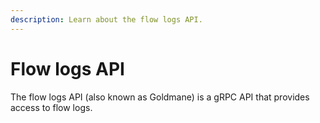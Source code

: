 ```yaml
---
description: Learn about the flow logs API.
---
```


# Flow logs API

The flow logs API (also known as Goldmane) is a gRPC API that provides access to flow logs.